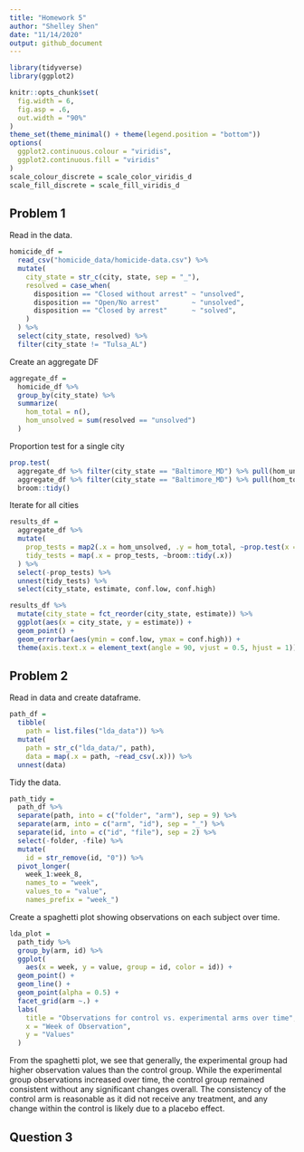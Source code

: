 ```yaml
---
title: "Homework 5"
author: "Shelley Shen"
date: "11/14/2020"
output: github_document
---
```


```r
library(tidyverse)
library(ggplot2)

knitr::opts_chunk$set(
  fig.width = 6,
  fig.asp = .6,
  out.width = "90%"
)
theme_set(theme_minimal() + theme(legend.position = "bottom"))
options(
  ggplot2.continuous.colour = "viridis",
  ggplot2.continuous.fill = "viridis"
)
scale_colour_discrete = scale_color_viridis_d
scale_fill_discrete = scale_fill_viridis_d
```


## Problem 1

Read in the data.

```r
homicide_df = 
  read_csv("homicide_data/homicide-data.csv") %>% 
  mutate(
    city_state = str_c(city, state, sep = "_"),
    resolved = case_when(
      disposition == "Closed without arrest" ~ "unsolved",
      disposition == "Open/No arrest"        ~ "unsolved",
      disposition == "Closed by arrest"      ~ "solved",
    )
  ) %>% 
  select(city_state, resolved) %>% 
  filter(city_state != "Tulsa_AL")
```


Create an aggregate DF

```r
aggregate_df = 
  homicide_df %>% 
  group_by(city_state) %>% 
  summarize(
    hom_total = n(),
    hom_unsolved = sum(resolved == "unsolved")
  )
```

Proportion test for a single city

```r
prop.test(
  aggregate_df %>% filter(city_state == "Baltimore_MD") %>% pull(hom_unsolved), 
  aggregate_df %>% filter(city_state == "Baltimore_MD") %>% pull(hom_total)) %>% 
  broom::tidy()
```

Iterate for all cities

```r
results_df = 
  aggregate_df %>% 
  mutate(
    prop_tests = map2(.x = hom_unsolved, .y = hom_total, ~prop.test(x = .x, n = .y)),
    tidy_tests = map(.x = prop_tests, ~broom::tidy(.x))
  ) %>% 
  select(-prop_tests) %>% 
  unnest(tidy_tests) %>% 
  select(city_state, estimate, conf.low, conf.high)
```


```r
results_df %>% 
  mutate(city_state = fct_reorder(city_state, estimate)) %>% 
  ggplot(aes(x = city_state, y = estimate)) +
  geom_point() + 
  geom_errorbar(aes(ymin = conf.low, ymax = conf.high)) + 
  theme(axis.text.x = element_text(angle = 90, vjust = 0.5, hjust = 1))
```


## Problem 2

Read in data and create dataframe.

```r
path_df = 
  tibble(
    path = list.files("lda_data")) %>% 
  mutate(
    path = str_c("lda_data/", path),
    data = map(.x = path, ~read_csv(.x))) %>% 
  unnest(data)
```

Tidy the data.

```r
path_tidy =
  path_df %>% 
  separate(path, into = c("folder", "arm"), sep = 9) %>% 
  separate(arm, into = c("arm", "id"), sep = "_") %>% 
  separate(id, into = c("id", "file"), sep = 2) %>% 
  select(-folder, -file) %>% 
  mutate(
    id = str_remove(id, "0")) %>% 
  pivot_longer(
    week_1:week_8,
    names_to = "week",
    values_to = "value",
    names_prefix = "week_")
```

Create a spaghetti plot showing observations on each subject over time.

```r
lda_plot = 
  path_tidy %>% 
  group_by(arm, id) %>% 
  ggplot(
    aes(x = week, y = value, group = id, color = id)) +
  geom_point() +
  geom_line() +
  geom_point(alpha = 0.5) +
  facet_grid(arm ~.) +
  labs(
    title = "Observations for control vs. experimental arms over time",
    x = "Week of Observation",
    y = "Values"
  )
```

From the spaghetti plot, we see that generally, the experimental group had higher observation values than the control group. While the experimental group observations increased over time, the control group remained consistent without any significant changes overall. The consistency of the control arm is reasonable as it did not receive any treatment, and any change within the control is likely due to a placebo effect. 


## Question 3









